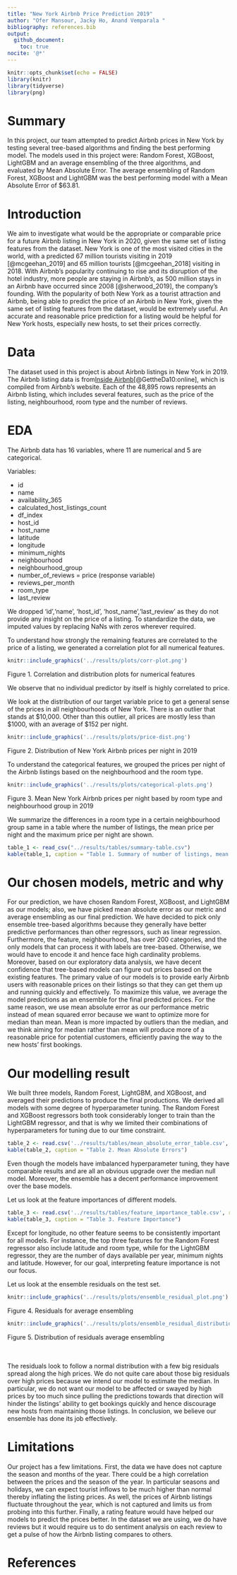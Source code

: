 ```yaml
---
title: "New York Airbnb Price Prediction 2019"
author: "Ofer Mansour, Jacky Ho, Anand Vemparala "
bibliography: references.bib
output: 
  github_document:
    toc: true
nocite: '@*'
---
```


```r
knitr::opts_chunk$set(echo = FALSE)
library(knitr)
library(tidyverse)
library(png)
```

# Summary

In this project, our team attempted to predict Airbnb prices in New York by testing several tree-based algorithms and finding the best performing model. The models used in this project were: Random Forest, XGBoost, LightGBM and an average ensembling of the three algorithms, and evaluated by Mean Absolute Error. The average ensembling of Random Forest, XGBoost and LightGBM was the best performing model with a Mean Absolute Error of $63.81.

# Introduction

We aim to investigate what would be the appropriate or comparable price for a future Airbnb listing in  New York in 2020, given the same set of listing features from the dataset. New York is one of the most visited cities in the world, with a predicted 67 million tourists visiting in 2019 [@mcgeehan_2019] and 65 million tourists [@mcgeehan_2018] visiting in 2018. With Airbnb’s popularity continuing to rise and its disruption of the hotel industry, more people are staying in Airbnb’s, as 500 million stays in an Airbnb have occurred since 2008 [@sherwood_2019], the company’s founding.  With the popularity of both New York as a tourist attraction and Airbnb, being able to predict the price of an Airbnb in New York, given the same set of listing features from the dataset, would be extremely useful. An accurate and reasonable price prediction for a listing would be helpful for New York hosts, especially new hosts, to set their prices correctly. 


# Data

The dataset used in this project is about Airbnb listings in New York in 2019. The Airbnb listing data is from[Inside Airbnb](http://insideairbnb.com/get-the-data.html)[@GettheDa10:online], which is compiled from Airbnb's website. Each of the 48,895  rows represents an Airbnb listing, which includes several features, such as the price of the listing, neighbourhood, room type and the number of reviews. 

# EDA

The Airbnb data has 16 variables, where 11 are numerical and 5 are categorical. 

Variables:

- id
- name
- availability_365
- calculated_host_listings_count
- df_index
- host_id
- host_name
- latitude
- longitude
- minimum_nights
- neighbourhood
- neighbourhood_group
- number_of_reviews
= price (response variable)
- reviews_per_month
- room_type
- last_review

We dropped 'id','name', 'host_id', 'host_name','last_review' as they do not provide any insight on the price of a listing. To standardize the data, we imputed values by replacing NaNs with zeros wherever required. 

To understand how strongly the remaining features are correlated to the price of a listing, we generated a correlation plot for all numerical features.


```r
knitr::include_graphics('../results/plots/corr-plot.png')
```
Figure 1. Correlation and distribution plots for numerical features

We observe that no individual predictor by itself is highly correlated to price. 

We look at the distribution of our target variable price to get a general sense of the prices in all neighbourhoods of New York. There is an outlier that stands at \$10,000. Other than this outlier, all prices are mostly less than \$1000, with an average of \$152 per night. 

```r
knitr::include_graphics('../results/plots/price-dist.png')
```
Figure 2. Distribution of New York Airbnb prices per night in 2019


To understand the categorical features, we grouped the prices per night of the Airbnb listings based on the neighbourhood and the room type.

```r
knitr::include_graphics('../results/plots/categorical-plots.png')
```
Figure 3. Mean New York Airbnb prices per night based by room type and neighbourhood group in 2019


We summarize the differences in a room type in a certain neighbourhood group same in a table where the number of listings, the mean price per night and the maximum price per night are shown. 

```r
table_1 <- read_csv("../results/tables/summary-table.csv")
kable(table_1, caption = "Table 1. Summary of number of listings, mean price and maximum price for Airbnb's in New York in 2019.")
```


# Our chosen models, metric and why

For our prediction, we have chosen Random Forest, XGBoost, and LightGBM as our models; also, we have picked mean absolute error as our metric and average ensembling as our final prediction. We have decided to pick only ensemble tree-based algorithms because they generally have better predictive performances than other regressors, such as linear regression. Furthermore, the feature, neighbourhood, has over 200 categories, and the only models that can process it with labels are tree-based. Otherwise, we would have to encode it and hence face high cardinality problems. Moreover, based on our exploratory data analysis, we have decent confidence that tree-based models can figure out prices based on the existing features. The primary value of our models is to provide early Airbnb users with reasonable prices on their listings so that they can get them up and running quickly and effectively. To maximize this value, we average the model predictions as an ensemble for the final predicted prices. For the same reason, we use mean absolute error as our performance metric instead of mean squared error because we want to optimize more for median than mean. Mean is more impacted by outliers than the median, and we think aiming for median rather than mean will produce more of a reasonable price for potential customers, efficiently paving the way to the new hosts' first bookings.

# Our modelling result

We built three models, Random Forest, LightGBM, and XGBoost, and averaged their predictions to produce the final productions. We derived all models with some degree of hyperparameter tuning. The Random Forest and XGBoost regressors both took considerably longer to train than the LightGBM regressor, and that is why we limited their combinations of hyperparameters for tuning due to our time constraint. 

```r
table_2 <- read.csv('../results/tables/mean_absolute_error_table.csv', row.names = 1)
kable(table_2, caption = "Table 2. Mean Absolute Errors")
```

Even though the models have imbalanced hyperparameter tuning, they have comparable results and are all an obvious upgrade over the median null model. Moreover, the ensemble has a decent performance improvement over the base models. 

Let us look at the feature importances of different models. 

```r
table_3 <- read.csv('../results/tables/feature_importance_table.csv', row.names = 1)
kable(table_3, caption = "Table 3. Feature Importance")
```

Except for longitude, no other feature seems to be consistently important for all models. For instance, the top three features for the Random Forest regressor also include latitude and room type, while for the LightGBM regressor, they are the number of days available per year, minimum nights and latitude. However, for our goal, interpreting feature importance is not our focus.

Let us look at the ensemble residuals on the test set.

```r
knitr::include_graphics('../results/plots/ensemble_residual_plot.png')
```
Figure 4. Residuals for average ensembling  


```r
knitr::include_graphics('../results/plots/ensemble_residual_distribution.png')
```
Figure 5. Distribution of residuals average ensembling    

<br><br>
The residuals look to follow a normal distribution with a few big residuals spread along the high prices. We do not quite care about those big residuals over high prices because we intend our model to estimate the median. In particular, we do not want our model to be affected or swayed by high prices by too much since pulling the predictions towards that direction will hinder the listings' ability to get bookings quickly and hence discourage new hosts from maintaining those listings. In conclusion, we believe our ensemble has done its job effectively.

# Limitations

Our project has a few limitations. First, the data we have does not capture the season and months of the year. There could be a high correlation between the prices and the season of the year. In particular seasons and holidays, we can expect tourist inflows to be much higher than normal thereby inflating the listing prices. As well, the prices of Airbnb listings fluctuate throughout the year, which is not captured and limits us from probing into this further. Finally, a rating feature would have helped our models to predict the prices better. In the dataset we are using, we do have reviews but it would require us to do sentiment analysis on each review to get a pulse of how the Airbnb listing compares to others.

# References